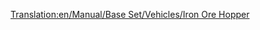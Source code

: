 [[Translation:en/Manual/Base Set/Vehicles/Iron Ore Hopper]]
{{fr/Wagon|Nom=Wagon de minerai de fer
|Coût=1 398£ (2 796$)
|Poids=19 / 49 t
|Image=[[File:en/Ironorehopper.png]]
|Capacité=30 tonnes de minerai de fer
|MonoCoût=1 398£ (2 796$)
|MonoPoids=19 / 54 t
|MonoCapacité=35 tonnes de minerai de fer
|MagCoût=1 398£ (2 796$)
|MagPoids=19 / 56 t
|MagCapacité=37 tonnes de minerai de fer
|Description=Un [[fr/Manual/Base Set/Vehicles/Wagon de minerai de fer|wagon de minerai de fer]] peut transporter du [[fr/Manual/Base Set/Economy/Minerai de fer|minerai de fer]]. Il n'est disponible que sous le climat [[fr/Manual/Climat#Tempéré|tempéré]].
}}